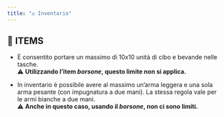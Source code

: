 ```yaml
---
title: "⚖️ Inventario"
---
```


## 🥖 ITEMS

- È consentito portare un massimo di 10x10 unità di cibo e bevande nelle tasche. \
  ⚠️ **Utilizzando l’item&#x20;**_**borsone**_**, questo limite non si applica.**

- In inventario è possibile avere al massimo un’arma leggera e una sola arma pesante (con impugnatura a due mani). La stessa regola vale per le armi bianche a due mani.\
  ⚠️ **Anche in questo caso, usando il&#x20;**_**borsone**_**, non ci sono limiti.**
